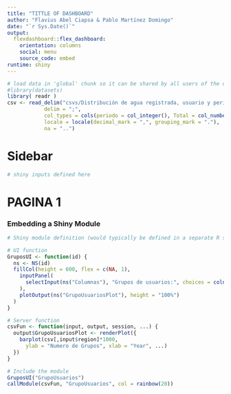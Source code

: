 ---
title: "TITTLE OF DASHBOARD"
author: "Flavius Abel Ciapsa & Pablo Martínez Domingo"
date: "`r Sys.Date()`"
output: 
  flexdashboard::flex_dashboard:
    orientation: columns
    social: menu
    source_code: embed 
runtime: shiny
---
```{r global, include=FALSE}
# load data in 'global' chunk so it can be shared by all users of the dashboard
#library(datasets)
library( readr )
csv <- read_delim("csvs/Distribución de agua registrada, usuario y periodo.csv",
            delim = ";",
            col_types = cols(periodo = col_integer(), Total = col_number()),
            locale = locale(decimal_mark = ",", grouping_mark = "."),
            na = "..")
```

Sidebar {.sidebar}
=====================================

```{r}
# shiny inputs defined here
```

PAGINA 1
=======================================================================

### Embedding a Shiny Module

```{r, include=FALSE}
# Shiny module definition (would typically be defined in a separate R script)

# UI function
GruposUI <- function(id) {
  ns <- NS(id)
  fillCol(height = 600, flex = c(NA, 1), 
    inputPanel(
      selectInput(ns("Columnas"), "Grupos de usuarios:", choices = colnames(csv))
    ),
    plotOutput(ns("GrupoUsuariosPlot"), height = "100%")
  )
}

# Server function
csvFun <- function(input, output, session, ...) {
  output$GrupoUsuariosPlot <- renderPlot({
    barplot(csv[,input$region]*1000, 
      ylab = "Numero de Grupos", xlab = "Year", ...)
  })
}
```

```{r}
# Include the module
GruposUI("GrupoUsuarios")
callModule(csvFun, "GrupoUsuarios", col = rainbow(20))
```